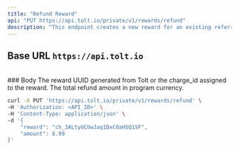 ```yaml
---
title: "Refund Reward"
api: "PUT https://api.tolt.io/private/v1/rewards/refund"
description: "This endpoint creates a new reward for an existing referral"
---
```


## Base URL `https://api.tolt.io`

<br />
### Body

<ParamField body="reward*" type="string">
  The reward UUID generated from Tolt or the charge_id assigned to the reward.
</ParamField>

<ParamField body="amount*" type="number">
  The total refund amount in program currency.
</ParamField>

<RequestExample>

```bash Example Request
curl -X PUT 'https://api.tolt.io/private/v1/rewards/refund' \
-H 'Authorization: <API_ID>' \
-H 'Content-Type: application/json' \
-d '{
    "reward": "ch_3ALtyUCUwJaq1DxC0aHSQ1SF",
    "amount": 8.99
}'
```

</RequestExample>
